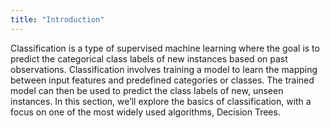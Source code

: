 ```yaml
---
title: "Introduction"
---
```


Classification is a type of supervised machine learning where the goal is to predict the categorical class labels of new instances based on past observations. Classification involves training a model to learn the mapping between input features and predefined categories or classes. The trained model can then be used to predict the class labels of new, unseen instances. In this section, we'll explore the basics of classification, with a focus on one of the most widely used algorithms, Decision Trees.

